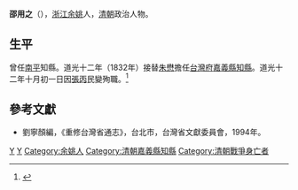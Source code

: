 {{Otheruses|other=名为邵用之的其他人物|邵贤}}

'''邵用之'''（{{bd|？||1832年|11月22日|catIdx=S邵}}），[[浙江|浙江]][[余姚|余姚]]人，[[清朝|清朝]]政治人物。

== 生平 ==
曾任[[南平|南平]]知縣。道光十二年（1832年）接替[[朱懋|朱懋]]擔任[[台灣府|台灣府]][[嘉義縣|嘉義縣]][[知縣|知縣]]。道光十二年十月初一日因[[張丙|張丙]]民變殉職。<ref>{{Cite web|url=http://nrch.culture.tw/twpedia.aspx?id=24045|work=nrch.culture.tw|accessdate=2019-02-07|title=清代歷任臺灣府嘉義縣知縣|author=|date=|publisher=|archive-date=2019-02-09|archive-url=https://web.archive.org/web/20190209124537/http://nrch.culture.tw/twpedia.aspx?id=24045|dead-url=no}}</ref>

==參考文獻==
*劉寧顏編，《重修台灣省通志》，台北市，台灣省文獻委員會，1994年。

{{start box}}
{{s-off}}
{{s-before|[[朱懋|朱懋]]}}
{{s-title|[[嘉義縣|嘉義縣]][[知縣|知縣]]|1832年上任}}
{{s-after|[[張繼昌|張繼昌]]}}
{{end box}}

{{Authority control}}

{{DEFAULTSORT:}}
[[Category:邵姓|Y]]
[[Category:余姚邵氏|Y]]
[[Category:余姚人|Category:余姚人]]
[[Category:清朝嘉義縣知縣|Category:清朝嘉義縣知縣]]
[[Category:清朝戰爭身亡者|Category:清朝戰爭身亡者]]